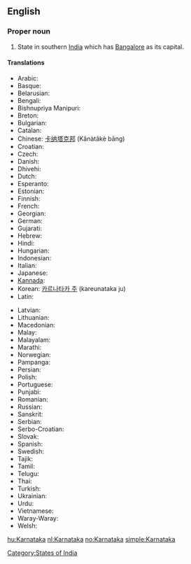 ==English==

===Proper noun===
{{en-proper noun}}

# State in southern [[India]] which has [[Bangalore]] as its capital.

====Translations====
{{trans-top}}
* Arabic: {{Arab|[[كارناتاكا]]}} {{f}}
* Basque: {{t-|eu|Karnataka|xs=Basque}}
* Belarusian: {{t|be|Карнатака|f|sc=Cyrl|xs=Belarusian}}
* Bengali: {{t-|bn|কর্ণাটক|sc=Beng|xs=Bengali}}
* Bishnupriya Manipuri: {{tø|bpy|কর্ণাটক|sc=Beng}}
* Breton: {{t-|br|Karnataka|xs=Breton}}
* Bulgarian: {{t|bg|Карнатака|f|sc=Cyrl}}
* Catalan: {{t-|ca|Karnataka}}
* Chinese: [[卡纳塔克邦]] (Kǎnàtǎkè bāng)
* Croatian: {{t-|hr|Karnataka|f}}
* Czech: {{t|cs|Karnátaka|f}}
* Danish: {{t-|da|Karnataka}}
* Dhivehi: {{tø|dv|ކަރްނާޓަކާ}}
* Dutch: {{t+|nl|Karnataka}}
* Esperanto: {{t|eo|Karnatako|xs=Esperanto}}
* Estonian: {{t-|et|Karnataka}}
* Finnish: {{t-|fi|Karnataka}}
* French: {{t-|fr|Karnataka}}
* Georgian: {{t|ka|კარნატაკა|tr=karnataka|sc=Geor|xs=Georgian}}
* German: {{t-|de|Karnataka}}
* Gujarati: {{t-|gu|કર્ણાટક|sc=Gujr|xs=Gujarati}}
* Hebrew: {{t|he|קארנאטקה|sc=Hebr}}
* Hindi: {{t-|hi|कर्नाटक|sc=Deva|xs=Hindi}}
* Hungarian: {{t|hu|Karnátaka}}
* Indonesian: {{t-|id|Karnataka|xs=Indonesian}}
* Italian: {{t-|it|Karnataka}}
* Japanese: {{t|ja|カルナータカ州|tr=karunātaka shū|sc=Jpan}}
* [[Kannada]]: {{t-|kn|ಕರ್ನಾಟಕ|sc=Knda|xs=Kannada}}
* Korean: [[카르나타카 주]] (kareunataka ju)
* Latin: {{t|la|Carnatica}}
{{trans-mid}}
* Latvian: {{t|lv|Karnātaka|xs=Latvian}}
* Lithuanian: {{t-|lt|Karnataka|xs=Lithuanian}}
* Macedonian: {{t|mk|Карнатака|sc=Cyrl|xs=Macedonian}}
* Malay: {{t-|ms|Karnataka|xs=Malay}}
* Malayalam: {{t-|ml|കര്ണാടക|sc=Mlym|xs=Malayalam}}
* Marathi: {{t-|mr|कर्नाटक|sc=Deva|xs=Marathi}}
* Norwegian: {{t+|no|Karnataka}}
* Pampanga: {{tø|pam|Karnataka}}
* Persian: {{fa-Arab|[[کارناتاکا]]}}
* Polish: {{t-|pl|Karnataka}}
* Portuguese: {{t-|pt|Karnataka}}
* Punjabi: {{tø|pa|کرناٹک|sc=pa-Arab}}
* Romanian: {{t-|ro|Karnataka}}
* Russian: {{t|ru|Карнатака|f|sc=Cyrl}}
* Sanskrit: {{t-|sa|कर्णाटक|sc=Deva|xs=Sanskrit}}
* Serbian: {{t|sr|Карнатака|sc=Cyrl}}
* Serbo-Croatian: {{tø|sh|Karnataka|xs=Serbo-Croatian}}
* Slovak: {{t|sk|Karnátaka}}
* Spanish: {{t-|es|Karnataka}}
* Swedish: {{t-|sv|Karnataka}}
* Tajik: {{t|tg|Карнотако|sc=Cyrl|xs=Tajik}}
* Tamil: {{t-|ta|கர்நாடகம்|sc=Taml|xs=Tamil}}
* Telugu: {{t-|te|కర్ణాటక|sc=Telu}}
* Thai: {{Thai|[[รัฐกรณาฏกะ]]}}
* Turkish: {{t-|tr|Karnataka}}
* Ukrainian: {{t|uk|Карнатака|sc=Cyrl|xs=Ukrainian}}
* Urdu: {{t-|ur|کرناٹک|sc=ur-Arab|xs=Urdu}}
* Vietnamese: {{t-|vi|Karnataka|xs=Vietnamese}}
* Waray-Waray: {{tø|war|Karnataka}}
* Welsh: {{t-|cy|Karnataka|xs=Welsh}}
{{trans-bottom}}

[[Category:States of India]]

[[hu:Karnataka]]
[[nl:Karnataka]]
[[no:Karnataka]]
[[simple:Karnataka]]